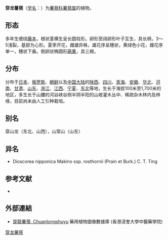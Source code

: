 {{Speciesbox
| name = 穿龙薯蓣
| status = 
| status_system = 
| image = 
| genus = Dioscorea
| species = nipponica
| authority = Makino
}}

'''穿龙薯蓣'''（[[学名|学名]]：{{lang|la|''Dioscorea nipponica''}}）为[[薯蓣科|薯蓣科]][[薯蓣属|薯蓣属]]的植物。

== 形态 ==
多年生缠绕[[藤本|藤本]]，根状茎横生呈长圆柱形。卵形至阔卵形叶子互生，具长柄，3～5浅裂，基部为心形。夏季开花，雌雄异株，雄花序呈穗状，黄绿色小花，雌花序单一，穗状下垂。倒卵状椭圆形[[蒴果|蒴果]]，具三翅。

== 分布 ==
分布于[[日本|日本]]、[[俄罗斯|俄罗斯]]、[[朝鲜|朝鲜]]以及[[中国大陆|中国大陆]]的[[陕西|陕西]]、[[四川|四川]]、[[青海|青海]]、[[安徽|安徽]]、[[华北|华北]]、[[河南|河南]]、[[甘肃|甘肃]]、[[山东|山东]]、[[浙江|浙江]]、[[江西|江西]]、[[宁夏|宁夏]]、[[中国东北地区|东北]]等地，生长于海拔100米至1,700米的地区，多生长于山腰的河谷峡谷侧半阴半阳的山坡灌木丛中、稀疏杂木林内及林缘，目前尚未由人工引种栽培。

== 别名 ==
穿山龙（东北、山西），山常山（山东）

== 异名 ==
* Dioscorea nipponica Makino ssp. rosthornii (Prain et Burk.) C. T. Ting

== 参考文献 ==
<div class="references-small">
* {{cite web| url =http://www.bioinfo.cn/db05/KmzwSpecies.php?action=view&id=7731| title =穿龙薯蓣| work =《中国高等植物数据库全库》| publisher =中国科学院微生物研究所| author =昆明植物研究所| accessdate =2009-02-24| deadurl =yes| archiveurl =https://web.archive.org/web/20160305022530/http://www.bioinfo.cn/db05/KmzwSpecies.php?action=view&id=7731| archivedate =2016-03-05}}
</div>

==外部連結==
*[http://libproject.hkbu.edu.hk/was40/detail?lang=ch&channelid=1288&searchword=herb_id=D00222 穿龍薯蕷, Chuanlongshuyu] 藥用植物圖像數據庫 (香港浸會大學中醫藥學院) {{zh-hant}}{{en}}
{{Taxonbar|from=Q4162026}}

[[Category:薯蓣属|穿龙薯蓣]]


{{植物小作品}}